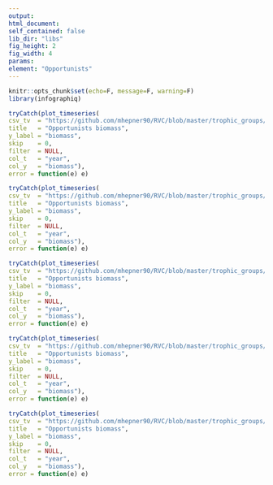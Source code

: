 ```yaml
---
output:
html_document:
self_contained: false
lib_dir: "libs"
fig_height: 2
fig_width: 4
params:
element: "Opportunists"
---
```


```r
knitr::opts_chunk$set(echo=F, message=F, warning=F)
library(infographiq)
```

```r
tryCatch(plot_timeseries(
csv_tv  = "https://github.com/mhepner90/RVC/blob/master/trophic_groups/biomass/opportunists_fk_bio.csv",
title   = "Opportunists biomass",
y_label = "biomass",
skip    = 0,
filter  = NULL,
col_t   = "year",
col_y   = "biomass"),
error = function(e) e)
```

```r
tryCatch(plot_timeseries(
csv_tv  = "https://github.com/mhepner90/RVC/blob/master/trophic_groups/biomass/opportunists_fk_bio.csv",
title   = "Opportunists biomass",
y_label = "biomass",
skip    = 0,
filter  = NULL,
col_t   = "year",
col_y   = "biomass"),
error = function(e) e)
```

```r
tryCatch(plot_timeseries(
csv_tv  = "https://github.com/mhepner90/RVC/blob/master/trophic_groups/biomass/opportunists_fk_bio.csv",
title   = "Opportunists biomass",
y_label = "biomass",
skip    = 0,
filter  = NULL,
col_t   = "year",
col_y   = "biomass"),
error = function(e) e)
```

```r
tryCatch(plot_timeseries(
csv_tv  = "https://github.com/mhepner90/RVC/blob/master/trophic_groups/biomass/opportunists_fk_bio.csv",
title   = "Opportunists biomass",
y_label = "biomass",
skip    = 0,
filter  = NULL,
col_t   = "year",
col_y   = "biomass"),
error = function(e) e)
```

```r
tryCatch(plot_timeseries(
csv_tv  = "https://github.com/mhepner90/RVC/blob/master/trophic_groups/biomass/opportunists_fk_bio.csv",
title   = "Opportunists biomass",
y_label = "biomass",
skip    = 0,
filter  = NULL,
col_t   = "year",
col_y   = "biomass"),
error = function(e) e)
```
